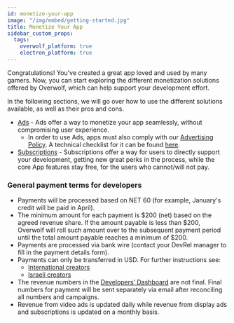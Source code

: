 ```yaml
---
id: monetize-your-app
image: "/img/embed/getting-started.jpg"
title: Monetize Your App
sidebar_custom_props:
  tags:
    overwolf_platform: true
    electron_platform: true
---
```


Congratulations! You’ve created a great app loved and used by many gamers. Now, you can start
exploring the different monetization solutions offered by Overwolf, which can help support your development effort.

In the following sections, we will go over how to use the different solutions available, as well as their pros and cons.
- [Ads](/start/monetize-your-app/advertising) - Ads offer a way to monetize your app seamlessly, without compromising user experience.
  - In order to use Ads, apps must also comply with our [Advertising Policy](monetize-your-app/advertising/policy).
  A technical checklist for it can be found [here](monetize-your-app/advertising/ads-sdk#guidelines-for-ad-integration).
- [Subscriptions](/start/monetize-your-app/subscriptions) - Subscriptions offer a way for users to directly support your development, getting new great perks in the process,
while the core App features stay free, for the users who cannot/will not pay.

### General payment terms for developers

* Payments will be processed based on NET 60 (for example, January's credit will be paid in April).
* The minimum amount for each payment is $200 (net) based on the agreed revenue share. If the amount payable is less than $200, Overwolf will roll such amount over to the subsequent payment period until the total amount payable reaches a minimum of $200.
* Payments are processed via bank wire (contact your DevRel manager to fill in the payment details form).
* Payments can only be transferred in USD. For further instructions see:
  * [International creators](https://content.overwolf.com/ads/overwolf_payment_process_int_creators.pdf)
  * [Israeli creators](https://content.overwolf.com/ads/overwolf_payment_process_israeli_partners.pdf)
* The revenue numbers in the [Developers’ Dashboard](/tools/developers-console/all-applications/dashboard) are not final. Final numbers for payment will be sent separately via email after reconciling all numbers and campaigns.
* Revenue from video ads is updated daily while revenue from display ads and subscriptions is updated on a monthly basis. 
